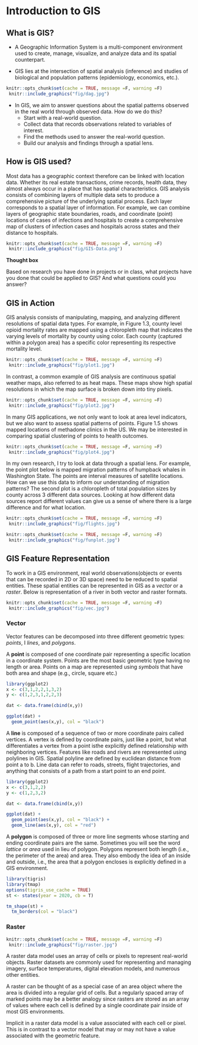 # Introduction to GIS

## What is GIS?

+ A Geographic Information System is a multi-component environment used to create, manage, visualize, and analyze data and its spatial counterpart. 

+ GIS lies at the intersection of spatial analysis (inference) and studies of biological and population patterns (epidemiology, economics, etc.). 

```r
knitr::opts_chunk$set(cache = TRUE, message =F, warning =F)
 knitr::include_graphics("fig/dag.jpg")
```

+ In GIS, we aim to answer questions about the spatial patterns observed in the real world through observed data. How do we do this?
    - Start with a real-world question.
    - Collect data that records observations related to variables of interest.
    - Find the methods used to answer the real-world question.
    - Build our analysis and findings through a spatial lens.


## How is GIS used?
Most data has a geographic context therefore can be linked with location data. Whether its real estate transactions, crime records, health data, they almost always occur in a place that has spatial characteristics. GIS analysis consists of combining layers of multiple data sets to produce a comprehensive picture of the underlying spatial process. Each layer corresponds to a spatial layer of information. For example, we can combine layers of geographic state boundaries, roads, and coordinate (point) locations of cases of infections and hospitals to create a comprehensive map of clusters of infection cases and hospitals across states and their distance to hospitals.

```r
knitr::opts_chunk$set(cache = TRUE, message =F, warning =F)
 knitr::include_graphics("fig/GIS-Data.png")
```



:::{.rmdtip data-latex="{tip}"}
**Thought box**

Based on research you have done in projects or in class, what projects have you done that could be applied to GIS? And what questions could you answer?
:::


## GIS in Action

GIS analysis consists of manipulating, mapping, and analyzing different resolutions of spatial data types. For example, in Figure 1.3, county level opioid mortality rates are mapped using a chloropleth map that indicates the varying levels of mortality by county using color. Each county (captured within a polygon area) has a specific color representing its respective mortality level. 
```r
knitr::opts_chunk$set(cache = TRUE, message =F, warning =F)
 knitr::include_graphics("fig/plot1.jpg")
```
In contrast, a common example of GIS analysis are continuous spatial weather maps, also referred to as heat maps. These maps show high spatial resolutions in which the map surface is broken down into tiny pixels. 
```r
knitr::opts_chunk$set(cache = TRUE, message =F, warning =F)
 knitr::include_graphics("fig/plot2.jpg")
```
In many GIS applications, we not only want to look at area level indicators, but we also want to assess spatial patterns of points. Figure 1.5 shows mapped locations of methadone clinics in the US. We may be interested in comparing spatial clustering of points to health outcomes. 
```r
knitr::opts_chunk$set(cache = TRUE, message =F, warning =F)
 knitr::include_graphics("fig/plot4.jpg")
```
In my own research, I try to look at data through a spatial lens. For example, the point plot below is mapped migration patterns of humpback whales in Washington State. The points are interval measures of satellite locations. How can we use this data to inform our understanding of migration patterns? The second plot is a chloropleth of total population sizes by county across 3 different data sources. Looking at how different data sources report different values can give us a sense of where there is a large difference and for what location.  
```r
knitr::opts_chunk$set(cache = TRUE, message =F, warning =F)
 knitr::include_graphics("fig/flights.jpg")
```


```r
knitr::opts_chunk$set(cache = TRUE, message =F, warning =F)
 knitr::include_graphics("fig/funplot.jpg")
```


## GIS Feature Representation

To work in a GIS environment, real world observations(objects or events that can be recorded in 2D or 3D space) need to be reduced to spatial entities. These spatial entities can be represented in GIS as a *vector* or a *raster*. Below is representation of a river in both vector and raster formats.


```r
knitr::opts_chunk$set(cache = TRUE, message =F, warning =F)
 knitr::include_graphics("fig/vec.jpg")
```


### Vector

Vector features can be decomposed into three different geometric types: *points*, I *lines*, and *polygons*. 


A **point** is composed of one coordinate pair representing a specific location in a coordinate system. Points are the most basic geometric type having no length or area. Points on a map are represented using *symbols* that have both area and shape (e.g., circle, square etc.)

```r
library(ggplot2)
x <- c(3,1,2,2,1,3,2)
y <- c(1,2,3,1,2,2,3)

dat <- data.frame(cbind(x,y))

ggplot(dat) +
  geom_point(aes(x,y), col = "black")

```



A **line** is composed of a sequence of two or more coordinate pairs called vertices. A vertex is defined by coordinate pairs, just like a point, but what differentiates a vertex from a point isthe explicitly defined relationship with neighboring vertices. Features like roads and rivers are represented using polylines in GIS. Spatial polyline are defined by euclidean distance from point a to b. Line data can refer to roads, streets, flight trajectories, and anything that consists of a path from a start point to an end point. 

```r
library(ggplot2)
x <- c(3,1,2,2)
y <- c(1,2,3,2)

dat <- data.frame(cbind(x,y))

ggplot(dat) +
  geom_point(aes(x,y), col = "black") +
  geom_line(aes(x,y), col = "red")

```

A **polygon** is composed of three or more line segments whose starting and ending coordinate pairs are the same. Sometimes you will see the word *lattice* or *area* used in lieu of polygon. Polygons represent both length (i.e., the perimeter of the area) and area. They also embody the idea of an inside and outside, i.e., the area that a polygon encloses is explicitly defined in a GIS environment. 


```r
library(tigris)
library(tmap)
options(tigris_use_cache = TRUE)
st <- states(year = 2020, cb = T)

tm_shape(st) +
  tm_borders(col = "black")

```





### Raster

```r
knitr::opts_chunk$set(cache = TRUE, message =F, warning =F)
 knitr::include_graphics("fig/raster.jpg")
```


A raster data model uses an array of cells or pixels to represent real-world objects. Raster datasets are commonly used for representing  and managing imagery, surface temperatures, digital elevation models, and numerous other entities. 

A raster can be thought of as a special case of an area object where the area is divided into a regular grid of cells. But a regularly spaced array of marked points may be a better analogy since rasters are stored as an array of values where each cell is defined by a single coordinate pair inside of most GIS environments. 

Implicit in a raster data model is a value associated with each cell or pixel. This is in contrast to a vector model that may or may not have a value associated with the geometric feature.



